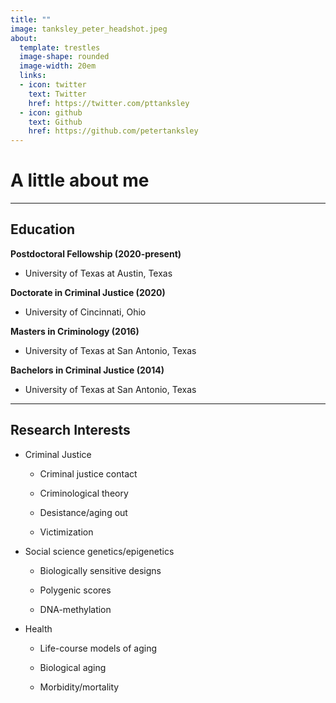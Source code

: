 ```yaml
---
title: ""
image: tanksley_peter_headshot.jpeg
about: 
  template: trestles
  image-shape: rounded
  image-width: 20em
  links:
  - icon: twitter
    text: Twitter
    href: https://twitter.com/pttanksley
  - icon: github
    text: Github
    href: https://github.com/petertanksley
---
```


# **A little about me**

------------------------------------------------------------------------

## **Education**

**Postdoctoral Fellowship (2020-present)**

-   University of Texas at Austin, Texas

**Doctorate in Criminal Justice (2020)**

-   University of Cincinnati, Ohio

**Masters in Criminology (2016)**

-   University of Texas at San Antonio, Texas

**Bachelors in Criminal Justice (2014)**

-   University of Texas at San Antonio, Texas

------------------------------------------------------------------------

## **Research Interests**

-   Criminal Justice

    -   Criminal justice contact

    -   Criminological theory

    -   Desistance/aging out

    -   Victimization

-   Social science genetics/epigenetics

    -   Biologically sensitive designs

    -   Polygenic scores

    -   DNA-methylation

-   Health

    -   Life-course models of aging

    -   Biological aging

    -   Morbidity/mortality
